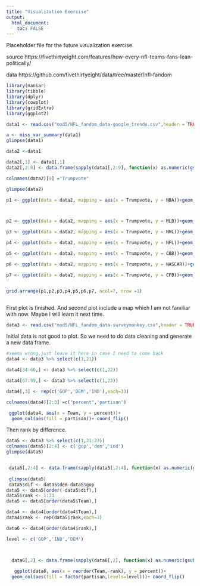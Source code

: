 ---
title: "Visualization Exercise"
output:
  html_document:
    toc: FALSE
---

Placeholder file for the future visualization exercise.

source https://fivethirtyeight.com/features/how-every-nfl-teams-fans-lean-politically/

data https://github.com/fivethirtyeight/data/tree/master/nfl-fandom

```{r}
library(naniar)
library(tibble)
library(dplyr)
library(cowplot)
library(gridExtra)
library(ggplot2)

data1 <- read.csv("mod5/NFL_fandom_data-google_trends.csv",header = TRUE,skip=1)

a <- miss_var_summary(data1)
glimpse(data1)

data2 <-data1

data2[,1] <- data1[,1]
data2[,2:9] <- data.frame(sapply(data1[,2:9], function(x) as.numeric(gsub("%", "", x))))

colnames(data2)[9] ="Trumpvote"

glimpse(data2)

p1 <- ggplot(data = data2, mapping = aes(x = Trumpvote, y = NBA))+geom_point()+xlim(20,80)+ylim(0,50)+ggtitle("NBA")+geom_smooth(method = "lm")



p2 <- ggplot(data = data2, mapping = aes(x = Trumpvote, y = MLB))+geom_point()+xlim(20,80)+ylim(0,50)+ggtitle("MLB")+geom_smooth(method = "lm")

p3 <- ggplot(data = data2, mapping = aes(x = Trumpvote, y = NHL))+geom_point()+xlim(20,80)+ylim(0,50)+ggtitle("NHL")+geom_smooth(method = "lm")

p4 <- ggplot(data = data2, mapping = aes(x = Trumpvote, y = NFL))+geom_point()+xlim(20,80)+ylim(0,50)+ggtitle("NFL")+geom_smooth(method = "lm")

p5 <- ggplot(data = data2, mapping = aes(x = Trumpvote, y = CBB))+geom_point()+xlim(20,80)+ylim(0,50)+ggtitle("CBB")+geom_smooth(method = "lm")

p6 <- ggplot(data = data2, mapping = aes(x = Trumpvote, y = NASCAR))+geom_point()+xlim(20,80)+ylim(0,50)+ggtitle("NASCAR")+geom_smooth(method = "lm")

p7 <- ggplot(data = data2, mapping = aes(x = Trumpvote, y = CFB))+geom_point()+xlim(20,80)+ylim(0,50)+ggtitle("CFB")+geom_smooth(method = "lm")


grid.arrange(p1,p2,p3,p4,p5,p6,p7, ncol=7, nrow =1)



```
First plot is finished.
And second plot include a map which I am not familiar with now. Maybe I will learn it next time.

```{r}
data3 <- read.csv("mod5/NFL_fandom_data-surveymonkey.csv",header = TRUE,skip=1)
```
Initial data is not good to plot. So we need to do data cleaning and generate a new data frame.
```{r}
#seems wrong,just leave it here in case I need to come back
data4 <- data3 %>% select(c(1,21))

data4[34:66,] <- data3 %>% select(c(1,22))

data4[67:99,] <- data3 %>% select(c(1,23))

data4[,3] <- rep(c('GOP','DEM','IND'),each=33)

colnames(data4)[2:3] =c("percent",'partisan')

 ggplot(data4, aes(x = Team, y = percent))+
  geom_col(aes(fill = partisan))+ coord_flip()
```
Then rank by difference.
```{r}
data5 <- data3 %>% select(c(1,21:23))
colnames(data5)[2:4] <- c('gop','dem','ind')
glimpse(data5)


 data5[,2:4] <- data.frame(sapply(data5[,2:4], function(x) as.numeric(gsub("%", "", x))))
 
 glimpse(data5)
 data5$dif <- data5$dem-data5$gop
data5 <- data5[order(-data5$dif),]
data5$rank <- 1:33
data5 <- data5[order(data5$Team),]
```

```{r}
data4 <- data4[order(data4$Team),]
data4$rank <- rep(data5$rank,each=3)

data6 <- data4[order(data4$rank),]

level <- c('GOP','IND','DEM')



  data6[,2] <- data.frame(sapply(data6[,2], function(x) as.numeric(gsub("%", "", x))))
  
   ggplot(data6, aes(x = reorder(Team,-rank), y = percent))+
  geom_col(aes(fill = factor(partisan,levels=level)))+ coord_flip()
```




